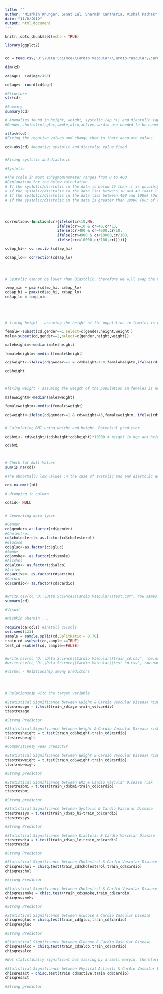 ```yaml
---
title: ""
author: "Mishkin Khunger, Sanat Lal, Sharmin Kantharia, Vishal Pathak"
date: "11/8/2019"
output: html_document
---
```


```r
knitr::opts_chunk$set(echo = TRUE)
```


```r
library(ggplot2)


cd = read.csv("D:\\Data Science\\Cardio Vascular\\Cardio-Vascular\\cardio.csv")

dim(cd)

cd$age<- (cd$age/365)

cd$age<- round(cd$age) 
```

```r

#Structure
str(cd)

#Summary
summary(cd)

# Anomalies found in height, weight, systolic (ap_hi) and diastolic (ap_lo)
#Gender,cholestrol,gluc,smoke,alco,active,cardio are needed to be converted into categorical variable

```


```r
attach(cd)
#Fixing the negative values and change them to their absolute values

cd<-abs(cd) #negative systolic and diastolic value fixed 


#Fixing systolic and diastolic

#Systolic 

#The scale in most sphygmomanometer ranges from 0 to 400 
#Explanation for the below calculation
# If the systolic/diastolic in the data is below 10 then it is possibly an error and would be 
# If the systolic/diastolic in the data lies between 10 and 40 (most likely a typing error), then the data will be multiplied by 10
# If the systolic/diastolic in the data lies between 400 and 10000 (Out of range and possible typing errors), then the data will be divided by 100
# If the systolic/diastolic in the data is greater than 10000 (Out of range and possible typing errors), then the data will be divided by 100




correction<-function(cr){ifelse(cr<10,NA,
                        ifelse(cr>=10 & cr<40,cr*10,        
                        ifelse(cr>400 & cr<4000,cr/10,
                        ifelse(cr>4000 & cr<10000,cr/100,       
                        ifelse(cr>=10000,cr/100,cr)))))}

cd$ap_hi<- correction(cd$ap_hi)

cd$ap_lo<- correction(cd$ap_lo)




# Systolic cannot be lower than Diastolic, therefore we will swap the values where such is the case in the dataset

temp_min = pmin(cd$ap_hi, cd$ap_lo)
cd$ap_hi = pmax(cd$ap_hi, cd$ap_lo)
cd$ap_lo = temp_min





# fixing height - assuming the height of the population in females is not less than 150 cm(approx. 4 feet 11 inches) and not less than 155 cm(5 ft 1 inches) in males and not above 191 cm (6 Ft 2 inches) in females and not above 6 ft 6 inches in male . Replacing the value below these parameters by their respective medians 

female<-subset(cd,gender==1,select=c(gender,height,weight))
male<-subset(cd,gender==2,select=c(gender,height,weight))

maleheightm<-median(male$height)

femaleheightm<-median(female$height)

cd$height<-ifelse(cd$gender==1 & cd$height<150,femaleheightm,ifelse(cd$gender==1 & cd$height>191,femaleheightm, ifelse(cd$gender==2 & cd$height<155,maleheightm,ifelse(cd$gender==2 & cd$height>200,maleheightm,cd$height) )))

cd$height



#fixing weight - assuming the weight of the population in females is not less than 45 kgs and not less than 55kgs  in males and both are not greater than 120Kgs. Replacing the value below these parameters by their respective means 

maleweightm<-median(male$weight)

femaleweightm<-median(female$weight)

cd$weight<-ifelse(cd$gender==1 & cd$weight<45,femaleweightm, ifelse(cd$gender==1 & cd$weight>120,femaleweightm,ifelse(cd$gender==2 & cd$weight<55,maleweightm,ifelse(cd$gender==2 & cd$weight>120,maleweightm,cd$weight))))


# Calculating BMI using weight and height. Potential predictor 

cd$bmi<- cd$weight/(cd$height*cd$height)*10000 # Weight in kgs and height in cms

cd$bmi



# Check for Null Values
sum(is.na(cd))

#The abnormally low values in the case of systolic and and diastolic are converted to NA. As they are very low in number (32) and contribute to only 0.04% of the data, they can be dropped.  

cd<-na.omit(cd) 

# dropping id column 

cd$id<- NULL


# Converting data types

#Gender
cd$gender<-as.factor(cd$gender)
#Cholestrol
cd$cholesterol<-as.factor(cd$cholesterol)
#Glucose
cd$gluc<-as.factor(cd$gluc)
#Smoke
cd$smoke<- as.factor(cd$smoke)
#Alcohol
cd$alco<- as.factor(cd$alco)
#Active
cd$active<- as.factor(cd$active)
#Cardio
cd$cardio<- as.factor(cd$cardio)


#write.csv(cd,"D:\\Data Science\\Cardio Vascular\\test.csv", row.names = TRUE)
summary(cd)


```

```r
#Visual 

#Mishkin Sharmin ...

```



```r
require(caTools) #install caTools
set.seed(123)
sample = sample.split(cd,SplitRatio = 0.70)
train_cd =subset(cd,sample ==TRUE)
test_cd =subset(cd, sample==FALSE)


#write.csv(cd,"D:\\Data Science\\Cardio Vascular\\train_cd.csv", row.names = TRUE)
#write.csv(cd,"D:\\Data Science\\Cardio Vascular\\test_cd.csv", row.names = TRUE)
```


```r

#Vishal - Relationship among predictors




# Relationship with the target variable

#Statistical Significance between Height & Cardio Vascular Disease risk 
ttestresage = t.test(train_cd$age~train_cd$cardio)
ttestresage

#Strong Predictor

#Statistical Significance between Height & Cardio Vascular Disease risk 
ttestresheight = t.test(train_cd$height~train_cd$cardio)
ttestresheight

#Comparitively weak predictor

#Statistical Significance between Weight & Cardio Vascular Disease risk 
ttestresweight = t.test(train_cd$weight~train_cd$cardio)
ttestresweight

#Strong predictor

#Statistical Significance between BMI & Cardio Vascular Disease risk 
ttestresbmi = t.test(train_cd$bmi~train_cd$cardio)
ttestresbmi

#Strong predictor

#Statistical Significance between Systolic & Cardio Vascular Disease 
ttestressys = t.test(train_cd$ap_hi~train_cd$cardio)
ttestressys 

#Strong Predictor

#Statistical Significance between Diastolic & Cardio Vascular Disease 
ttestresdia = t.test(train_cd$ap_lo~train_cd$cardio)
ttestresdia 

#Strong Predictor

#Statistical Significance between Cholestrol & Cardio Vascular Disease 
chisqreschol = chisq.test(train_cd$cholesterol,train_cd$cardio)
chisqreschol 

#Strong Predictor

#Statistical Significance between Cholestrol & Cardio Vascular Disease 
chisqressmoke = chisq.test(train_cd$smoke,train_cd$cardio)
chisqressmoke 

#Strong Predictor

#Statistical Significance between Glucose & Cardio Vascular Disease
chisqresgluc = chisq.test(train_cd$gluc,train_cd$cardio)
chisqresgluc 

#Strong Predictor

#Statistical Significance between Glucose & Cardio Vascular Disease
chisqresalco = chisq.test(train_cd$alco,train_cd$cardio)
chisqresalco 

#Not statistically significant but missing by a small margin, therefore it is optional to consider it as a predictor

#Statistical Significance between Physical Activity & Cardio Vascular Disease risk 
chisqresact = chisq.test(train_cd$active,train_cd$cardio)
chisqresact

#Strong predictor



```